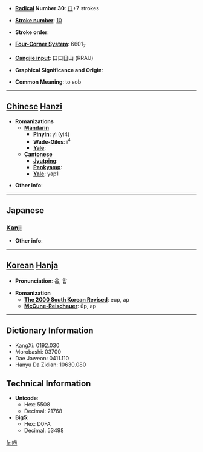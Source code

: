 * '''[[Wiktionary:Chinese radical index| Radical]] Number 30''': [[Wiktionary:Chinese radical index 口|口]]+7 strokes

* '''[[Wiktionary:Chinese total strokes index|Stroke number]]''': [[Wiktionary:Chinese total strokes index 10|10]]

* '''Stroke order''': 

* '''[[Wiktionary:Chinese four corner index|Four-Corner System]]''': 6601<sub>7</sub>

* '''[[Wiktionary:Chinese Cangjie index|Cangjie input]]''': 口口日山 (RRAU)

* '''Graphical Significance and Origin''': 

* '''Common Meaning''': to sob

----

== [[Chinese]] [[Hanzi]] ==

* '''Romanizations'''
** '''[[Mandarin]]'''
*** '''[[Pinyin]]''': yì (yi4)
*** '''[[Wade-Giles]]''': i<sup>4</sup>
*** '''[[Yale]]''': 
** '''[[Cantonese]]'''
*** '''[[Jyutping]]''':
*** '''[[Penkyamp]]''': 
*** '''[[Yale]]''': yap1

* '''Other info''': 

----

==Japanese==
===[[Kanji]]===
{{kanji|on readings=[[おう]] (ō), [[ゆう]] (yū)|kun readings=[[なげく]] (nageku), [[むせぶ]] (musebu)}}

* '''Other info''':  

----

== [[Korean]] [[Hanja]] ==

* '''Pronunciation''': 읍, 압

* '''Romanization'''
** '''[[The 2000 South Korean Revised Romanization|The 2000 South Korean Revised]]''': eup, ap
** '''[[McCune-Reischauer]]''': ŭp, ap

----

== Dictionary Information ==

* KangXi: 0192.030
* Morobashi: 03700
* Dae Jaweon: 0411.110
* Hanyu Da Zidian: 10630.080

== Technical Information ==

* '''Unicode''':
** Hex: 5508
** Decimal: 21768
* '''Big5''':
** Hex: D0FA
** Decimal: 53498

[[fr:唈]]